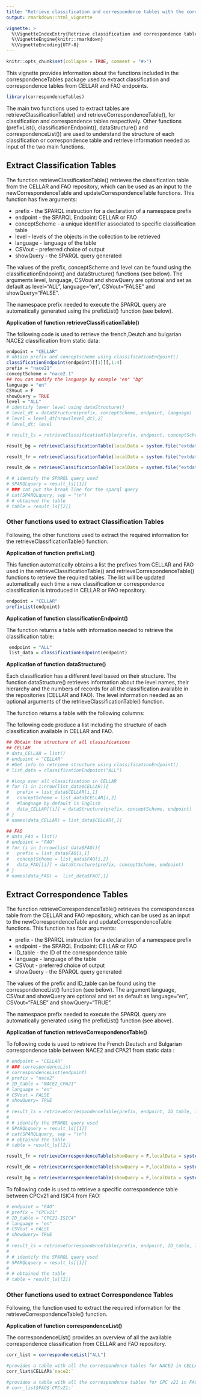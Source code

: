 ```yaml
---
title: "Retrieve classification and correspondence tables with the correspondenceTables package"
output: rmarkdown::html_vignette

vignette: >
  %\VignetteIndexEntry{Retrieve classification and correspondence tables with the correspondenceTables package}
  %\VignetteEngine{knitr::rmarkdown}
  %\VignetteEncoding{UTF-8}
---
```


```r
knitr::opts_chunk$set(collapse = TRUE, comment = "#>")
```

This vignette provides information about the functions included in the correspondenceTables package used to extract classification and correspondence tables from CELLAR and FAO endpoints.

```r
library(correspondenceTables)
```

The main two functions used to extract tables are retrieveClassificationTable() and retrieveCorrespondenceTable(), for classification and correspondence tables respectively. Other functions (prefixList(), classificationEndpoint(), dataStructure() and correspondenceList()) are used to understand the structure of each classification or correspondence table and retrieve information needed as input of the two main functions.

## Extract Classification Tables

The function retrieveClassificationTable() retrieves the classification table from the CELLAR and FAO repository, which can be used as an input to the newCorrespondenceTable and updateCorrespondenceTable functions. This function has five arguments: 

* prefix - the SPARQL instruction for a declaration of a namespace prefix
* endpoint - the SPARQL Endpoint: CELLAR or FAO
* conceptScheme - a unique identifier associated to specific classification table
* level - levels of the objects in the collection to be retrieved
* language - language of the table
* CSVout - preferred choice of output
* showQuery - the SPARQL query generated

The values of the prefix, conceptScheme and level can be found using the classificationEndpoint() and dataStructure() functions (see below).
The arguments level, language, CSVout and showQuery are optional and set as default as level="ALL", language="en", CSVout="FALSE" and showQuery="FALSE".

The namespace prefix needed to execute the SPARQL query are automatically generated using the prefixList() function (see below).

**Application of function retrieveClassificationTable()**

The following code is used to retrieve the french,Deutch and bulgarian NACE2  classification from static data:

```r
endpoint = "CELLAR"
# obtain prefix and conceptscheme using classificationEndpoint()
classificationEndpoint(endpoint)[[1]][,1:4]
prefix = "nace21"
conceptScheme = "nace2.1"
## You can modify the language by example "en" "bg"
language = "en"
CSVout = F
showQuery = TRUE
level = "ALL"
# identify lower level using dataStructure()
# level_dt = dataStructure(prefix, conceptScheme, endpoint, language)
# level = level_dt[nrow(level_dt),2]
# level_dt; level

# result_ls = retrieveClassificationTable(prefix, endpoint, conceptScheme, level , language, CSVout, showQuery)

result_bg = retrieveClassificationTable(localData = system.file("extdata","nace2_bg.csv", package = "correspondenceTables"))

result_fr = retrieveClassificationTable(localData = system.file("extdata","nace2_fr.csv", package = "correspondenceTables"))

result_de = retrieveClassificationTable(localData = system.file("extdata","nace2_de.csv", package = "correspondenceTables"))

# # identify the SPARQL query used
# SPARQLquery = result_ls[[1]]
# ### cat put the break line for the sparql query
# cat(SPARQLquery, sep = "\n")
# # obtained the table
# table = result_ls[[2]]
```



### Other functions used to extract Classification Tables

Following, the other functions used to extract the required information for the retrieveClassificationTable() function.

**Application of function prefixList()**

This function automatically obtains a list the prefixes from CELLAR and FAO used in the retrieveClassificationTable() and retrieveCorrespondenceTable() functions to retrieve the required tables. The list will be updated automatically each time a new classification or correspondence classification is introduced in CELLAR or FAO repository.

```r
endpoint = "CELLAR"
prefixList(endpoint)
```

**Application of function classificationEndpoint()**

The function returns a table with information needed to retrieve the classification table:
\itemize{
    \item Prefix name: the  SPARQL instruction for a declaration of a namespace prefix
    \item Conceptscheme: a unique identifier associated to specific classification table
    \item URI: the URL from which the SPARQL query was retrieved
    \item Name: the name of the table retrieved
}

```r
 endpoint = "ALL"
 list_data = classificationEndpoint(endpoint)
```


**Application of function dataStructure()**

Each classification has a different level based on their structure. The function dataStructure() retrieves information about the level names, their hierarchy and the numbers of records for all the classification available in the repositories (CELLAR and FAO). The level information needed as an optional arguments of the retrieveClassificationTable() function. 

The function returns a table with the following columns:        
\itemize{
     \item Concept_Scheme: a unique identifier associated to specific classification table
     \item Level: the levels of the objects in the collection
     \item Depth: identify the hierarchy of each level
     \item Count: the number of objects retrieved in each level
}

The following code produce a list including the structure of each classification available in CELLAR and FAO. 
```r
## Obtain the structure of all classifications 
## CELLAR
# data_CELLAR = list()
# endpoint = "CELLAR"
# #Get info to retrieve structure using classificationEndpoint()
# list_data = classificationEndpoint("ALL")

# #loop over all classification in CELLAR
# for (i in 1:nrow(list_data$CELLAR)){
#   prefix = list_data$CELLAR[i,1] 
#   conceptScheme = list_data$CELLAR[i,2] 
#   #language by default is English
#   data_CELLAR[[i]] = dataStructure(prefix, conceptScheme, endpoint)
# }
# names(data_CELLAR) = list_data$CELLAR[,1] 

## FAO 
# data_FAO = list()
# endpoint = "FAO"
# for (i in 1:nrow(list_data$FAO)){
#   prefix = list_data$FAO[i,1]
#   conceptScheme = list_data$FAO[i,2] 
#   data_FAO[[i]] = dataStructure(prefix, conceptScheme, endpoint)
# }
# names(data_FAO) =  list_data$FAO[,1]
```

## Extract Correspondence Tables
The function retrieveCorrespondenceTable() retrieves the correspondences table from the CELLAR and FAO repository, which can be used as an input to the newCorrespondenceTable and updateCorrespondenceTable functions. This function has four arguments: 

* prefix - the SPARQL instruction for a declaration of a namespace prefix
* endpoint - the SPARQL Endpoint: CELLAR or FAO
* ID_table - the ID of the correspondence table
* language - language of the table
* CSVout - preferred choice of output
* showQuery - the SPARQL query generated

The values of the prefix and ID_table can be found using the correspondenceList() function (see below).
The argument language, CSVout and showQuery are optional and set as default as language="en", CSVout="FALSE" and showQuery="TRUE".

The namespace prefix needed to execute the SPARQL query are automatically generated using the prefixList() function (see above).

**Application of function retrieveCorrespondenceTable()**

To following code is used to retrieve the French Deutsch and Bulgarian correspondence table  between NACE2 and CPA21 from static data :
```r

# endpoint = "CELLAR"
# ### correspondenceList 
# correspondenceList(endpoint)
# prefix = "nace2"
# ID_table = "NACE2_CPA21"
# language = "en"
# CSVout = FALSE
# showQuery= TRUE
# 
# result_ls = retrieveCorrespondenceTable(prefix, endpoint, ID_table, language, CSVout, showQuery)
# 
# # identify the SPARQL query used
# SPARQLquery = result_ls[[1]]
# cat(SPARQLquery, sep = "\n")
# # obtained the table
# table = result_ls[[2]]

result_fr = retrieveCorrespondenceTable(showQuery = F,localData = system.file("extdata","NACE2_CPA21_fr.csv",package = "correspondenceTables"))

result_de = retrieveCorrespondenceTable(showQuery = F,localData = system.file("extdata","NACE2_CPA21_de.csv",package = "correspondenceTables"))

result_bg = retrieveCorrespondenceTable(showQuery = F,localData = system.file("extdata","NACE2_CPA21_bg.csv",package = "correspondenceTables"))


```

To following code is used to retrieve a specific correspondence table between CPCv21 and ISIC4 from FAO:
```r
# endpoint = "FAO"
# prefix = "CPCv21"
# ID_table = "CPC21-ISIC4"
# language = "en"
# CSVout = FALSE
# showQuery= TRUE
# 
# result_ls = retrieveCorrespondenceTable(prefix, endpoint, ID_table, language, CSVout, showQuery)
# 
# # identify the SPARQL query used
# SPARQLquery = result_ls[[1]]
# 
# # obtained the table
# table = result_ls[[2]]
```

### Other functions used to extract Correspondence Tables
Following, the function used to extract the required information for the retrieveCorrespondenceTable() function.


**Application of function correspondenceList()**

The correspondenceList() provides an overview of all the available correspondence classification from CELLAR and FAO repository. 

```r
corr_list = correspondenceList("ALL")

#provides a table with all the correspondence tables for NACE2 in CELLAR
corr_list$CELLAR$`nace2:`

#provides a table with all the correspondence tables for CPC v21 in FAO
# corr_list$FAO$`CPCv21:`
```

